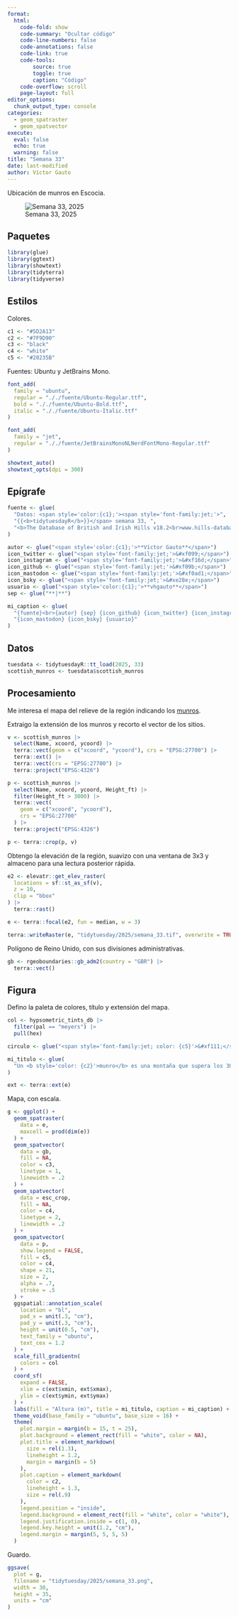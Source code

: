 ```yaml
---
format:
  html:
    code-fold: show
    code-summary: "Ocultar código"
    code-line-numbers: false
    code-annotations: false
    code-link: true
    code-tools:
        source: true
        toggle: true
        caption: "Código"
    code-overflow: scroll
    page-layout: full
editor_options:
  chunk_output_type: console
categories:
  - geom_spatraster
  - geom_spatvector
execute:
  eval: false
  echo: true
  warning: false
title: "Semana 33"
date: last-modified
author: Víctor Gauto
---
```


Ubicación de munros en Escocia.

::: {.column-page-right}

![Semana 33, 2025](semana_33.png)

:::

## Paquetes

```r
library(glue)
library(ggtext)
library(showtext)
library(tidyterra)
library(tidyverse)
```

## Estilos

Colores.

```r
c1 <- "#5D2A13"
c2 <- "#7F9D90"
c3 <- "black"
c4 <- "white"
c5 <- "#20235B"
```

Fuentes: Ubuntu y JetBrains Mono.

```r
font_add(
  family = "ubuntu",
  regular = "././fuente/Ubuntu-Regular.ttf",
  bold = "././fuente/Ubuntu-Bold.ttf",
  italic = "././fuente/Ubuntu-Italic.ttf"
)

font_add(
  family = "jet",
  regular = "././fuente/JetBrainsMonoNLNerdFontMono-Regular.ttf"
)

showtext_auto()
showtext_opts(dpi = 300)
```

## Epígrafe

```r
fuente <- glue(
  "Datos: <span style='color:{c1};'><span style='font-family:jet;'>",
  "{{<b>tidytuesdayR</b>}}</span> semana 33, ",
  "<b>The Database of British and Irish Hills v18.2<br>www.hills-database.co.uk</b>.</span>"
)

autor <- glue("<span style='color:{c1};'>**Víctor Gauto**</span>")
icon_twitter <- glue("<span style='font-family:jet;'>&#xf099;</span>")
icon_instagram <- glue("<span style='font-family:jet;'>&#xf16d;</span>")
icon_github <- glue("<span style='font-family:jet;'>&#xf09b;</span>")
icon_mastodon <- glue("<span style='font-family:jet;'>&#xf0ad1;</span>")
icon_bsky <- glue("<span style='font-family:jet;'>&#xe28e;</span>")
usuario <- glue("<span style='color:{c1};'>**vhgauto**</span>")
sep <- glue("**|**")

mi_caption <- glue(
  "{fuente}<br>{autor} {sep} {icon_github} {icon_twitter} {icon_instagram} ",
  "{icon_mastodon} {icon_bsky} {usuario}"
)
```

## Datos

```r
tuesdata <- tidytuesdayR::tt_load(2025, 33)
scottish_munros <- tuesdata$scottish_munros
```

## Procesamiento

Me interesa el mapa del relieve de la región indicando los [munros](https://en.wikipedia.org/wiki/Munro).

Extraigo la extensión de los munros y recorto el vector de los sitios.

```r
v <- scottish_munros |>
  select(Name, xcoord, ycoord) |>
  terra::vect(geom = c("xcoord", "ycoord"), crs = "EPSG:27700") |>
  terra::ext() |>
  terra::vect(crs = "EPSG:27700") |>
  terra::project("EPSG:4326")

p <- scottish_munros |>
  select(Name, xcoord, ycoord, Height_ft) |>
  filter(Height_ft > 3000) |>
  terra::vect(
    geom = c("xcoord", "ycoord"),
    crs = "EPSG:27700"
  ) |>
  terra::project("EPSG:4326")

p <- terra::crop(p, v)
```

Obtengo la elevación de la región, suavizo con una ventana de 3x3 y almaceno para una lectura posterior rápida.

```r
e2 <- elevatr::get_elev_raster(
  locations = sf::st_as_sf(v),
  z = 10,
  clip = "bbox"
) |>
  terra::rast()

e <- terra::focal(e2, fun = median, w = 3)

terra::writeRaster(e, "tidytuesday/2025/semana_33.tif", overwrite = TRUE)
```

Polígono de Reino Unido, con sus divisiones administrativas.

```r
gb <- rgeoboundaries::gb_adm2(country = "GBR") |>
  terra::vect()
```

## Figura

Defino la paleta de colores, título y extensión del mapa.

```r
col <- hypsometric_tints_db |>
  filter(pal == "meyers") |>
  pull(hex)

circulo <- glue("<span style='font-family:jet; color: {c5}'>&#xf111;</span>")

mi_titulo <- glue(
  "Un <b style='color: {c2}'>munro</b> es una montaña que supera los 3000 pies (914,4 m), en <b style='color: {c1}'>Escocia</b>.<br>Se muestran en el mapa {nrow(p)} munros ({circulo})."
)

ext <- terra::ext(e)
```

Mapa, con escala.

```r
g <- ggplot() +
  geom_spatraster(
    data = e,
    maxcell = prod(dim(e))
  ) +
  geom_spatvector(
    data = gb,
    fill = NA,
    color = c3,
    linetype = 1,
    linewidth = .2
  ) +
  geom_spatvector(
    data = esc_crop,
    fill = NA,
    color = c4,
    linetype = 2,
    linewidth = .2
  ) +
  geom_spatvector(
    data = p,
    show.legend = FALSE,
    fill = c5,
    color = c4,
    shape = 21,
    size = 2,
    alpha = .7,
    stroke = .5
  ) +
  ggspatial::annotation_scale(
    location = "bl",
    pad_x = unit(.3, "cm"),
    pad_y = unit(.3, "cm"),
    height = unit(0.5, "cm"),
    text_family = "ubuntu",
    text_cex = 1.2
  ) +
  scale_fill_gradientn(
    colors = col
  ) +
  coord_sf(
    expand = FALSE,
    xlim = c(ext$xmin, ext$xmax),
    ylim = c(ext$ymin, ext$ymax)
  ) +
  labs(fill = "Altura (m)", title = mi_titulo, caption = mi_caption) +
  theme_void(base_family = "ubuntu", base_size = 16) +
  theme(
    plot.margin = margin(b = 15, t = 25),
    plot.background = element_rect(fill = "white", color = NA),
    plot.title = element_markdown(
      size = rel(1.3),
      lineheight = 1.2,
      margin = margin(b = 5)
    ),
    plot.caption = element_markdown(
      color = c2,
      lineheight = 1.3,
      size = rel(.9)
    ),
    legend.position = "inside",
    legend.background = element_rect(fill = "white", color = "white"),
    legend.justification.inside = c(1, 0),
    legend.key.height = unit(1.2, "cm"),
    legend.margin = margin(5, 5, 5, 5)
  )
```

Guardo.

```r
ggsave(
  plot = g,
  filename = "tidytuesday/2025/semana_33.png",
  width = 30,
  height = 35,
  units = "cm"
)
```
